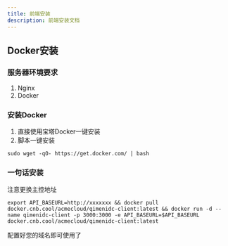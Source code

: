 ```yaml
---
title: 前端安装
description: 前端安装文档
---
```

## Docker安装
### 服务器环境要求
1. Nginx
2. Docker

### 安装Docker
1. 直接使用宝塔Docker一键安装
2. 脚本一键安装
```
sudo wget -qO- https://get.docker.com/ | bash
```

### 一句话安装
<Callout>
  注意更换主控地址
</Callout>

```
export API_BASEURL=http://xxxxxxx && docker pull docker.cnb.cool/acmecloud/qimenidc-client:latest && docker run -d --name qimenidc-client -p 3000:3000 -e API_BASEURL=$API_BASEURL docker.cnb.cool/acmecloud/qimenidc-client:latest
```

配置好您的域名即可使用了
